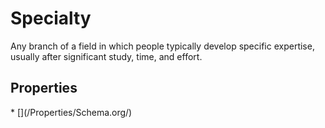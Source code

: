   
# Specialty

Any branch of a field in which people typically develop specific expertise, usually after significant study, time, and effort.

## Properties

<Grid>
* [](/Properties/Schema.org/)
</Grid>

